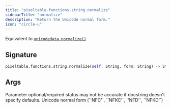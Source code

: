 ```yaml
---
title: "pixeltable.functions.string.normalize"
sidebarTitle: "normalize"
description: "Return the Unicode normal form."
icon: "circle-u"
---
```

Equivalent to [`unicodedata.normalize()`](https://docs.python.org/3/library/unicodedata.html#unicodedata.normalize)


## Signature

```python
pixeltable.functions.string.normalize(self: String, form: String) -> String
```

## Args

<Note>
Parameter optional/required status may not be accurate if docstring doesn't specify defaults.
</Note>

<ParamField path="form" type="String" required>
  Unicode normal form (`'NFC'`, `'NFKC'`, `'NFD'`, `'NFKD'`)


</ParamField>

